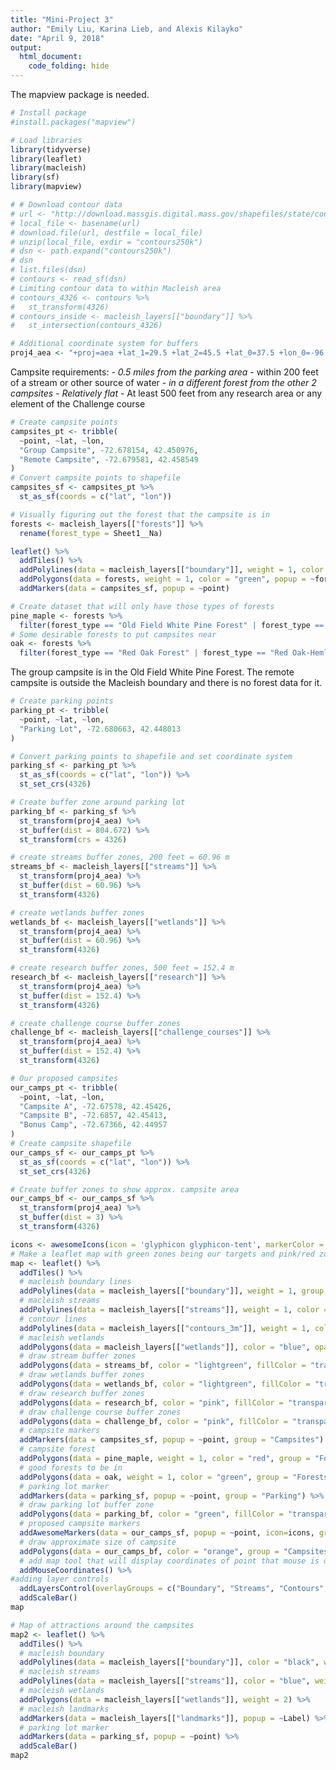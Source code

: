 ```yaml
---
title: "Mini-Project 3"
author: "Emily Liu, Karina Lieb, and Alexis Kilayko"
date: "April 9, 2018"
output: 
  html_document:
    code_folding: hide
---
```

The mapview package is needed.

```r
# Install package
#install.packages("mapview")

# Load libraries
library(tidyverse)
library(leaflet)
library(macleish)
library(sf)
library(mapview)
```

```r
# # Download contour data
# url <- "http://download.massgis.digital.mass.gov/shapefiles/state/contours250k.zip"
# local_file <- basename(url)
# download.file(url, destfile = local_file)
# unzip(local_file, exdir = "contours250k")
# dsn <- path.expand("contours250k")
# dsn
# list.files(dsn)
# contours <- read_sf(dsn)
# Limiting contour data to within Macleish area
# contours_4326 <- contours %>%
#   st_transform(4326)
# contours_inside <- macleish_layers[["boundary"]] %>%
#   st_intersection(contours_4326)
```

```r
# Additional coordinate system for buffers
proj4_aea <- "+proj=aea +lat_1=29.5 +lat_2=45.5 +lat_0=37.5 +lon_0=-96 +x_0=0 +y_0=0 +ellps=GRS80 +datum=NAD83 +units=m +no_defs"
```



Campsite requirements:
*- 0.5 miles from the parking area
*- within 200 feet of a stream or other source of water
*- in a different forest from the other 2 campsites
- Relatively flat
*- At least 500 feet from any research area or any element of the Challenge course




```r
# Create campsite points
campsites_pt <- tribble(
  ~point, ~lat, ~lon,
  "Group Campsite", -72.678154, 42.450976,
  "Remote Campsite", -72.679581, 42.458549
)
# Convert campsite points to shapefile
campsites_sf <- campsites_pt %>%
  st_as_sf(coords = c("lat", "lon"))
```

```r
# Visually figuring out the forest that the campsite is in
forests <- macleish_layers[["forests"]] %>%
  rename(forest_type = Sheet1__Na)

leaflet() %>%
  addTiles() %>%
  addPolylines(data = macleish_layers[["boundary"]], weight = 1, color = "black") %>%
  addPolygons(data = forests, weight = 1, color = "green", popup = ~forest_type) %>%
  addMarkers(data = campsites_sf, popup = ~point)

# Create dataset that will only have those types of forests
pine_maple <- forests %>%
  filter(forest_type == "Old Field White Pine Forest" | forest_type == "Sugar Maple Forest")
# Some desirable forests to put campsites near
oak <- forests %>%
  filter(forest_type == "Red Oak Forest" | forest_type == "Red Oak-Hemlock Forest")
```

The group campsite is in the Old Field White Pine Forest. The remote campsite is outside the Macleish boundary and there is no forest data for it.

```r
# Create parking points
parking_pt <- tribble(
  ~point, ~lat, ~lon,
  "Parking Lot", -72.680663, 42.448013 
)

# Convert parking points to shapefile and set coordinate system
parking_sf <- parking_pt %>%
  st_as_sf(coords = c("lat", "lon")) %>%
  st_set_crs(4326)

# Create buffer zone around parking lot
parking_bf <- parking_sf %>%
  st_transform(proj4_aea) %>%
  st_buffer(dist = 804.672) %>%
  st_transform(crs = 4326)

```

```r
# create streams buffer zones, 200 feet = 60.96 m
streams_bf <- macleish_layers[["streams"]] %>%
  st_transform(proj4_aea) %>%
  st_buffer(dist = 60.96) %>%
  st_transform(4326)

# create wetlands buffer zones
wetlands_bf <- macleish_layers[["wetlands"]] %>%
  st_transform(proj4_aea) %>%
  st_buffer(dist = 60.96) %>%
  st_transform(4326)

# create research buffer zones, 500 feet = 152.4 m
research_bf <- macleish_layers[["research"]] %>%
  st_transform(proj4_aea) %>%
  st_buffer(dist = 152.4) %>%
  st_transform(4326)

# create challenge course buffer zones
challenge_bf <- macleish_layers[["challenge_courses"]] %>%
  st_transform(proj4_aea) %>%
  st_buffer(dist = 152.4) %>%
  st_transform(4326)
```

```r
# Our proposed campsites
our_camps_pt <- tribble(
  ~point, ~lat, ~lon,
  "Campsite A", -72.67578, 42.45426,
  "Campsite B", -72.6857, 42.45413,
  "Bonus Camp", -72.67366, 42.44957
)
# Create campsite shapefile
our_camps_sf <- our_camps_pt %>%
  st_as_sf(coords = c("lat", "lon")) %>%
  st_set_crs(4326)

# Create buffer zones to show approx. campsite area
our_camps_bf <- our_camps_sf %>%
  st_transform(proj4_aea) %>%
  st_buffer(dist = 3) %>%
  st_transform(4326)

```


```r
icons <- awesomeIcons(icon = 'glyphicon glyphicon-tent', markerColor = 'orange')
# Make a leaflet map with green zones being our targets and pink/red zones are our avoid areas
map <- leaflet() %>%
  addTiles() %>%
  # macleish boundary lines
  addPolylines(data = macleish_layers[["boundary"]], weight = 1, group = "Boundary") %>%
  # macleish streams
  addPolylines(data = macleish_layers[["streams"]], weight = 1, color = "blue", group = "Streams") %>%
  # contour lines
  addPolylines(data = macleish_layers[["contours_3m"]], weight = 1, color = "black", group = "Contours") %>%
  # macleish wetlands
  addPolygons(data = macleish_layers[["wetlands"]], color = "blue", opacity = 0.5, group = "Wetlands") %>%
  # draw stream buffer zones
  addPolygons(data = streams_bf, color = "lightgreen", fillColor = "transparent", group = "Streams") %>%
  # draw wetlands buffer zones
  addPolygons(data = wetlands_bf, color = "lightgreen", fillColor = "transparent", group = "Wetlands") %>%
  # draw research buffer zones
  addPolygons(data = research_bf, color = "pink", fillColor = "transparent", group = "Research Area") %>%
  # draw challenge course buffer zones
  addPolygons(data = challenge_bf, color = "pink", fillColor = "transparent", group = "Challenge Course") %>%
  # campsite markers
  addMarkers(data = campsites_sf, popup = ~point, group = "Campsites") %>%
  # campsite forest
  addPolygons(data = pine_maple, weight = 1, color = "red", group = "Forests") %>%
  # good forests to be in
  addPolygons(data = oak, weight = 1, color = "green", group = "Forests") %>%
  # parking lot marker
  addMarkers(data = parking_sf, popup = ~point, group = "Parking") %>%
  # draw parking lot buffer zone
  addPolygons(data = parking_bf, color = "green", fillColor = "transparent", group = "Parking") %>%
  # proposed campsite markers
  addAwesomeMarkers(data = our_camps_sf, popup = ~point, icon=icons, group = "Campsites") %>%
  # draw approximate size of campsite
  addPolygons(data = our_camps_bf, color = "orange", group = "Campsites") %>%
  # add map tool that will display coordinates of point that mouse is over
  addMouseCoordinates() %>%
#adding layer controls
  addLayersControl(overlayGroups = c("Boundary", "Streams", "Contours", "Wetlands", "Research Area", "Challenge Course", "Forests", "Parking", "Campsites"), options = layersControlOptions(collapsed = FALSE)) %>%
  addScaleBar()
map  
```


```r
# Map of attractions around the campsites
map2 <- leaflet() %>%
  addTiles() %>%
  # macleish boundary
  addPolylines(data = macleish_layers[["boundary"]], color = "black", weight = 1, opacity = 0.5) %>%
  # macleish streams
  addPolylines(data = macleish_layers[["streams"]], color = "blue", weight = 2) %>%
  # macleish wetlands
  addPolygons(data = macleish_layers[["wetlands"]], weight = 2) %>%
  # macleish landmarks
  addMarkers(data = macleish_layers[["landmarks"]], popup = ~Label) %>%
  # parking lot marker
  addMarkers(data = parking_sf, popup = ~point) %>%
  addScaleBar()
map2
```







